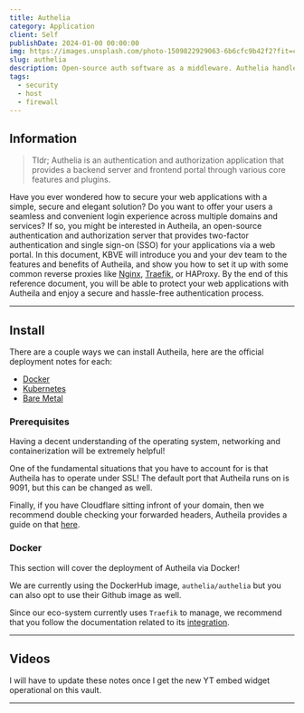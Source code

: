 ```yaml
---
title: Authelia
category: Application
client: Self
publishDate: 2024-01-00 00:00:00
img: https://images.unsplash.com/photo-1509822929063-6b6cfc9b42f2?fit=crop&w=1400&h=700&q=75
slug: authelia
description: Open-source auth software as a middleware. Authelia handles the authentication and authorization of the user/entity, allowing to secure access outside the scope of the application and provides a unique firewall-like access terminal.
tags:
  - security
  - host
  - firewall
---
```


## Information

> Tldr; Authelia is an authentication and authorization application that provides a backend server and frontend portal through various core features and plugins.

Have you ever wondered how to secure your web applications with a simple, secure and elegant solution?
Do you want to offer your users a seamless and convenient login experience across multiple domains and services?
If so, you might be interested in Autheila, an open-source authentication and authorization server that provides two-factor authentication and single sign-on (SSO) for your applications via a web portal.
In this document, KBVE will introduce you and your dev team to the features and benefits of Autheila, and show you how to set it up with some common reverse proxies like [Nginx](https://kbve.com/application/nginx), [Traefik](https://kbve.com/application/traefik), or HAProxy.
By the end of this reference document, you will be able to protect your web applications with Autheila and enjoy a secure and hassle-free authentication process.

---

## Install

There are a couple ways we can install Autheila, here are the official deployment notes for each:

- [Docker](https://www.authelia.com/integration/deployment/docker/)
- [Kubernetes](https://www.authelia.com/integration/kubernetes/introduction/)
- [Bare Metal](https://www.authelia.com/integration/deployment/bare-metal/)


### Prerequisites

Having a decent understanding of the operating system, networking and containerization will be extremely helpful!

One of the fundamental situations that you have to account for is that Autheila has to operate under SSL!
The default port that Autheila runs on is 9091, but this can be changed as well.

Finally, if you have Cloudflare sitting infront of your domain, then we recommend double checking your forwarded headers, Autheila provides a guide on that [here](https://www.authelia.com/integration/proxies/fowarded-headers/).

### Docker

This section will cover the deployment of Autheila via Docker!

We are currently using the DockerHub image, `authelia/authelia` but you can also opt to use their Github image as well.

Since our eco-system currently uses `Traefik` to manage, we recommend that you follow the documentation related to its [integration](https://www.authelia.com/integration/proxies/traefik/).


---

## Videos

I will have to update these notes once I get the new YT embed widget operational on this vault.

---
